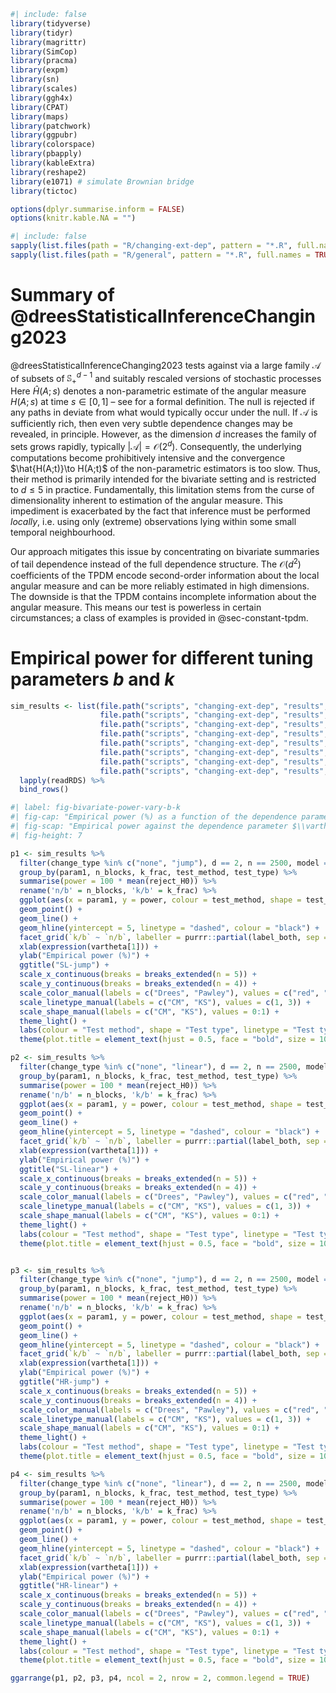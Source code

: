 ```r
#| include: false
library(tidyverse)
library(tidyr)
library(magrittr)
library(SimCop)
library(pracma)
library(expm)
library(sn)
library(scales)
library(ggh4x)
library(CPAT)
library(maps)
library(patchwork)
library(ggpubr)
library(colorspace)
library(pbapply)
library(kableExtra)
library(reshape2)
library(e1071) # simulate Brownian bridge
library(tictoc)

options(dplyr.summarise.inform = FALSE)
options(knitr.kable.NA = "")
```


```r
#| include: false
sapply(list.files(path = "R/changing-ext-dep", pattern = "*.R", full.names = TRUE, recursive = TRUE), source)
sapply(list.files(path = "R/general", pattern = "*.R", full.names = TRUE, recursive = TRUE), source)
```

# Summary of @dreesStatisticalInferenceChanging2023

@dreesStatisticalInferenceChanging2023 tests \eqref{eq-changing-ext-dep-null-hyp} against \eqref{eq-changing-ext-dep-alt-hyp} via a large family $\mathcal{A}$ of subsets of $\mathbb{S}_+^{d-1}$ and suitably rescaled versions of stochastic processes
\begin{equation}\label{eq-drees-test-process}
\left\lbrace\int_0^t \hat{H}(A;s)\,\dee s - t \int_0^1 \hat{H}(A;s)\,\dee s : t\in[0,1]\right\rbrace, \qquad (A\in\mathcal{A}).
\end{equation}
Here $\hat{H}(A;s)$ denotes a non-parametric estimate of the angular measure $H(A;s)$ at time $s\in[0,1]$ -- see \eqref{eq-emp-angular-measure} for a formal definition. The null is rejected if any paths in \eqref{eq-drees-test-process} deviate from what would typically occur under the null. If $\mathcal{A}$ is sufficiently rich, then even very subtle dependence changes may be revealed, in principle. However, as the dimension $d$ increases the family of sets grows rapidly, typically $|\mathcal{A}|=\mathcal{O}(2^d)$. Consequently, the underlying computations become prohibitively intensive and the convergence $\hat{H(A;t)}\to H(A;t)$ of the non-parametric estimators is too slow. Thus, their method is primarily intended for the bivariate setting and is restricted to $d\leq 5$ in practice. Fundamentally, this limitation stems from the curse of dimensionality inherent to estimation of the angular measure. This impediment is exacerbated by the fact that inference must be performed *locally*, i.e. using only (extreme) observations lying within some small temporal neighbourhood.

Our approach mitigates this issue by concentrating on bivariate summaries of tail dependence instead of the full dependence structure. The $\mathcal{O}(d^2)$ coefficients of the TPDM encode second-order information about the local angular measure and can be more reliably estimated in high dimensions. The downside is that the TPDM contains incomplete information about the angular measure. This means our test is powerless in certain circumstances; a class of examples is provided in @sec-constant-tpdm. 

# Empirical power for different tuning parameters $b$ and $k$

```r
sim_results <- list(file.path("scripts", "changing-ext-dep", "results", "sim-test-results-seed1.RDS"),
                    file.path("scripts", "changing-ext-dep", "results", "sim-test-results-seed2.RDS"),
                    file.path("scripts", "changing-ext-dep", "results", "sim-test-results-seed3.RDS"),
                    file.path("scripts", "changing-ext-dep", "results", "sim-test-results-seed4.RDS"),
                    file.path("scripts", "changing-ext-dep", "results", "sim-test-results-seed5.RDS"),
                    file.path("scripts", "changing-ext-dep", "results", "sim-test-results-seed6.RDS"),
                    file.path("scripts", "changing-ext-dep", "results", "sim-test-results-seed7.RDS"),
                    file.path("scripts", "changing-ext-dep", "results", "sim-test-results-seed8.RDS")) %>%
  lapply(readRDS) %>%
  bind_rows()
```

```r
#| label: fig-bivariate-power-vary-b-k
#| fig-cap: "Empirical power (%) as a function of the dependence parameter $\\vartheta_1$ for different combinations of tuning parameters $b$ and $k$. Based on 1000 simulations with $n=2,500$ and $d=2$. For the SL and HR models, $\\vartheta_0=2$ and $\\vartheta_0=1$, respectively. Tests are conducted at the 5\\% level (black dashed line)."
#| fig-scap: "Empirical power against the dependence parameter $\\vartheta_1$ for selected $b$ and $k$."
#| fig-height: 7

p1 <- sim_results %>%
  filter(change_type %in% c("none", "jump"), d == 2, n == 2500, model == "log") %>%
  group_by(param1, n_blocks, k_frac, test_method, test_type) %>%
  summarise(power = 100 * mean(reject_H0)) %>%
  rename('n/b' = n_blocks, 'k/b' = k_frac) %>%
  ggplot(aes(x = param1, y = power, colour = test_method, shape = test_type, linetype = test_type)) +
  geom_point() +
  geom_line() +
  geom_hline(yintercept = 5, linetype = "dashed", colour = "black") +
  facet_grid(`k/b` ~ `n/b`, labeller = purrr::partial(label_both, sep = " = ")) +
  xlab(expression(vartheta[1])) +
  ylab("Empirical power (%)") +
  ggtitle("SL-jump") +
  scale_x_continuous(breaks = breaks_extended(n = 5)) +
  scale_y_continuous(breaks = breaks_extended(n = 4)) +
  scale_color_manual(labels = c("Drees", "Pawley"), values = c("red", "blue")) +
  scale_linetype_manual(labels = c("CM", "KS"), values = c(1, 3)) +
  scale_shape_manual(labels = c("CM", "KS"), values = 0:1) +
  theme_light() +
  labs(colour = "Test method", shape = "Test type", linetype = "Test type") +
  theme(plot.title = element_text(hjust = 0.5, face = "bold", size = 10))

p2 <- sim_results %>%
  filter(change_type %in% c("none", "linear"), d == 2, n == 2500, model == "log") %>%
  group_by(param1, n_blocks, k_frac, test_method, test_type) %>%
  summarise(power = 100 * mean(reject_H0)) %>%
  rename('n/b' = n_blocks, 'k/b' = k_frac) %>%
  ggplot(aes(x = param1, y = power, colour = test_method, shape = test_type, linetype = test_type)) +
  geom_point() +
  geom_line() +
  geom_hline(yintercept = 5, linetype = "dashed", colour = "black") +
  facet_grid(`k/b` ~ `n/b`, labeller = purrr::partial(label_both, sep = " = ")) +
  xlab(expression(vartheta[1])) +
  ylab("Empirical power (%)") +
  ggtitle("SL-linear") +
  scale_x_continuous(breaks = breaks_extended(n = 5)) +
  scale_y_continuous(breaks = breaks_extended(n = 4)) +
  scale_color_manual(labels = c("Drees", "Pawley"), values = c("red", "blue")) +
  scale_linetype_manual(labels = c("CM", "KS"), values = c(1, 3)) +
  scale_shape_manual(labels = c("CM", "KS"), values = 0:1) +
  theme_light() +
  labs(colour = "Test method", shape = "Test type", linetype = "Test type") +
  theme(plot.title = element_text(hjust = 0.5, face = "bold", size = 10))


p3 <- sim_results %>%
  filter(change_type %in% c("none", "jump"), d == 2, n == 2500, model == "hr") %>%
  group_by(param1, n_blocks, k_frac, test_method, test_type) %>%
  summarise(power = 100 * mean(reject_H0)) %>%
  rename('n/b' = n_blocks, 'k/b' = k_frac) %>%
  ggplot(aes(x = param1, y = power, colour = test_method, shape = test_type, linetype = test_type)) +
  geom_point() +
  geom_line() +
  geom_hline(yintercept = 5, linetype = "dashed", colour = "black") +
  facet_grid(`k/b` ~ `n/b`, labeller = purrr::partial(label_both, sep = " = ")) +
  xlab(expression(vartheta[1])) +
  ylab("Empirical power (%)") +
  ggtitle("HR-jump") +
  scale_x_continuous(breaks = breaks_extended(n = 5)) +
  scale_y_continuous(breaks = breaks_extended(n = 4)) +
  scale_color_manual(labels = c("Drees", "Pawley"), values = c("red", "blue")) +
  scale_linetype_manual(labels = c("CM", "KS"), values = c(1, 3)) +
  scale_shape_manual(labels = c("CM", "KS"), values = 0:1) +
  theme_light() +
  labs(colour = "Test method", shape = "Test type", linetype = "Test type") +
  theme(plot.title = element_text(hjust = 0.5, face = "bold", size = 10))

p4 <- sim_results %>%
  filter(change_type %in% c("none", "linear"), d == 2, n == 2500, model == "hr") %>%
  group_by(param1, n_blocks, k_frac, test_method, test_type) %>%
  summarise(power = 100 * mean(reject_H0)) %>%
  rename('n/b' = n_blocks, 'k/b' = k_frac) %>%
  ggplot(aes(x = param1, y = power, colour = test_method, shape = test_type, linetype = test_type)) +
  geom_point() +
  geom_line() +
  geom_hline(yintercept = 5, linetype = "dashed", colour = "black") +
  facet_grid(`k/b` ~ `n/b`, labeller = purrr::partial(label_both, sep = " = ")) +
  xlab(expression(vartheta[1])) +
  ylab("Empirical power (%)") +
  ggtitle("HR-linear") +
  scale_x_continuous(breaks = breaks_extended(n = 5)) +
  scale_y_continuous(breaks = breaks_extended(n = 4)) +
  scale_color_manual(labels = c("Drees", "Pawley"), values = c("red", "blue")) +
  scale_linetype_manual(labels = c("CM", "KS"), values = c(1, 3)) +
  scale_shape_manual(labels = c("CM", "KS"), values = 0:1) +
  theme_light() +
  labs(colour = "Test method", shape = "Test type", linetype = "Test type") +
  theme(plot.title = element_text(hjust = 0.5, face = "bold", size = 10))

ggarrange(p1, p2, p3, p4, ncol = 2, nrow = 2, common.legend = TRUE)
```
